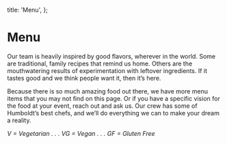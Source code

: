   title: 'Menu',
};

# Menu

Our team is heavily inspired by good flavors, wherever in the world. Some are traditional, family recipes that remind us home. Others are the mouthwatering results of experimentation with leftover ingredients. If it tastes good and we think people want it, then it’s here.

Because there is so much amazing food out there, we have more menu items that you may not find on this page. Or if you have a specific vision for the food at your event, reach out and ask us. Our crew has some of Humboldt’s best chefs, and we’ll do everything we can to make your dream a reality.

_V = Vegetarian . . . VG = Vegan . . . GF = Gluten Free_
